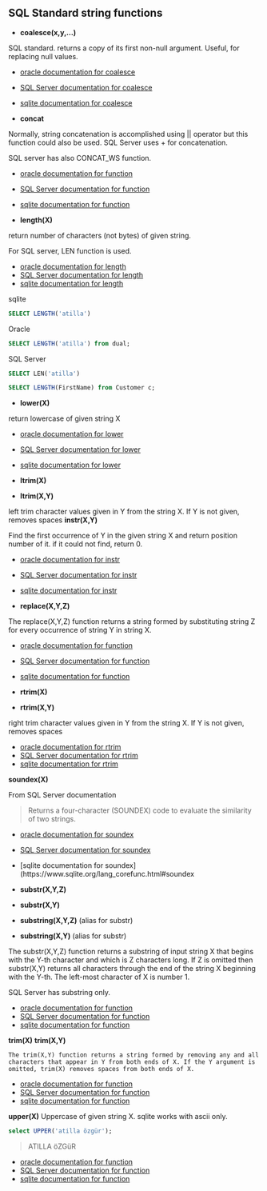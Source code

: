 ## SQL Standard string functions



- **coalesce(x,y,...)**

SQL standard.
returns a copy of its first non-null argument.
Useful, for replacing null values.

- [oracle documentation for coalesce](https://docs.oracle.com/en/database/oracle/oracle-database/23/sqlrf/COALESCE.html)
- [SQL Server documentation for coalesce](https://learn.microsoft.com/en-us/sql/t-sql/language-elements/coalesce-transact-sql?view=sql-server-ver16)
- [sqlite documentation for coalesce](https://www.sqlite.org/lang_corefunc.html#coalesce)


- **concat**

Normally, string concatenation is accomplished using || operator but this function could also be used.
SQL Server uses + for concatenation.

SQL server has also CONCAT_WS function.


- [oracle documentation for function](https://docs.oracle.com/en/database/oracle/oracle-database/23/sqlrf/CONCAT.html)
- [SQL Server documentation for function](https://learn.microsoft.com/en-us/sql/t-sql/functions/concat-transact-sql?view=sql-server-ver16)
- [sqlite documentation for function](https://www.sqlite.org/lang_corefunc.html#concat)



- **length(X)**

return number of characters (not bytes) of given string.

For SQL server, LEN function is used.

- [oracle documentation for length](https://docs.oracle.com/en/database/oracle/oracle-database/23/sqlrf/LENGTH.html)
- [SQL Server documentation for length](https://learn.microsoft.com/en-us/sql/t-sql/functions/len-transact-sql?view=sql-server-ver16)
- [sqlite documentation for length](https://www.sqlite.org/lang_corefunc.html#length)

sqlite

```sql
SELECT LENGTH('atilla')
```


Oracle

```sql
SELECT LENGTH('atilla') from dual;
```

SQL Server

```sql
SELECT LEN('atilla')
```

```sql
SELECT LENGTH(FirstName) from Customer c;
```


- **lower(X)**

return lowercase of given string X

- [oracle documentation for lower](https://docs.oracle.com/en/database/oracle/oracle-database/23/sqlrf/LOWER.html)
- [SQL Server documentation for lower](https://learn.microsoft.com/en-us/sql/t-sql/functions/lower-transact-sql?view=sql-server-ver16)
- [sqlite documentation for lower](https://www.sqlite.org/lang_corefunc.html#lower)


- **ltrim(X)**
- **ltrim(X,Y)**

left trim character values given in Y from the string X.
If Y is not given, removes spaces
**instr(X,Y)**

Find the first occurrence of Y in the given string X and return position number of it.
if it could not find, return 0.

- [oracle documentation for instr](https://docs.oracle.com/en/database/oracle/oracle-database/23/sqlrf/LTRIM.html)
- [SQL Server documentation for instr](https://learn.microsoft.com/en-us/sql/t-sql/functions/ltrim-transact-sql?view=sql-server-ver16)
- [sqlite documentation for instr](https://www.sqlite.org/lang_corefunc.html#ltrim)



- **replace(X,Y,Z)**

The replace(X,Y,Z) function returns a string formed by substituting string Z for every occurrence of string Y in string X. 

- [oracle documentation for function]()
- [SQL Server documentation for function]()
- [sqlite documentation for function]()


- **rtrim(X)**
- **rtrim(X,Y)**

right trim character values given in Y from the string X.
If Y is not given, removes spaces

- [oracle documentation for rtrim](https://docs.oracle.com/en/database/oracle/oracle-database/23/sqlrf/RTRIM.html)
- [SQL Server documentation for rtrim](https://learn.microsoft.com/en-us/sql/t-sql/functions/rtrim-transact-sql?view=sql-server-ver16)
- [sqlite documentation for rtrim](https://www.sqlite.org/lang_corefunc.html#rtrim)


**soundex(X)**

From SQL Server documentation

> Returns a four-character (SOUNDEX) code to evaluate the similarity of two strings.


- [oracle documentation for soundex](https://docs.oracle.com/en/database/oracle/oracle-database/23/sqlrf/SOUNDEX.html)
- [SQL Server documentation for soundex](https://learn.microsoft.com/en-us/sql/t-sql/functions/soundex-transact-sql?view=sql-server-ver16)
- [sqlite documentation for soundex](https://www.sqlite.org/lang_corefunc.html#soundex


- **substr(X,Y,Z)**
- **substr(X,Y)**
- **substring(X,Y,Z)** (alias for substr)
- **substring(X,Y)** (alias for substr)

The substr(X,Y,Z) function returns a substring of input string X that begins with the Y-th character and which is Z characters long. If Z is omitted then substr(X,Y) returns all characters through the end of the string X beginning with the Y-th. The left-most character of X is number 1.

SQL Server has substring only.

- [oracle documentation for function](https://docs.oracle.com/en/database/oracle/oracle-database/23/sqlrf/SUBSTR.html)
- [SQL Server documentation for function](https://learn.microsoft.com/en-us/sql/t-sql/functions/substring-transact-sql?view=sql-server-ver16)
- [sqlite documentation for function](https://www.sqlite.org/lang_corefunc.html#substr)


**trim(X)**
**trim(X,Y)**

    The trim(X,Y) function returns a string formed by removing any and all characters that appear in Y from both ends of X. If the Y argument is omitted, trim(X) removes spaces from both ends of X. 

- [oracle documentation for function](https://docs.oracle.com/en/database/oracle/oracle-database/23/sqlrf/TRIM.html)
- [SQL Server documentation for function](https://learn.microsoft.com/en-us/sql/t-sql/functions/trim-transact-sql?view=sql-server-ver16)
- [sqlite documentation for function](https://www.sqlite.org/lang_corefunc.html#trim)





**upper(X)**
Uppercase of given string X.
sqlite works with ascii only.


```sql
select UPPER('atilla özgür');
```

> ATILLA öZGüR     

- [oracle documentation for function]()
- [SQL Server documentation for function]()
- [sqlite documentation for function]()

